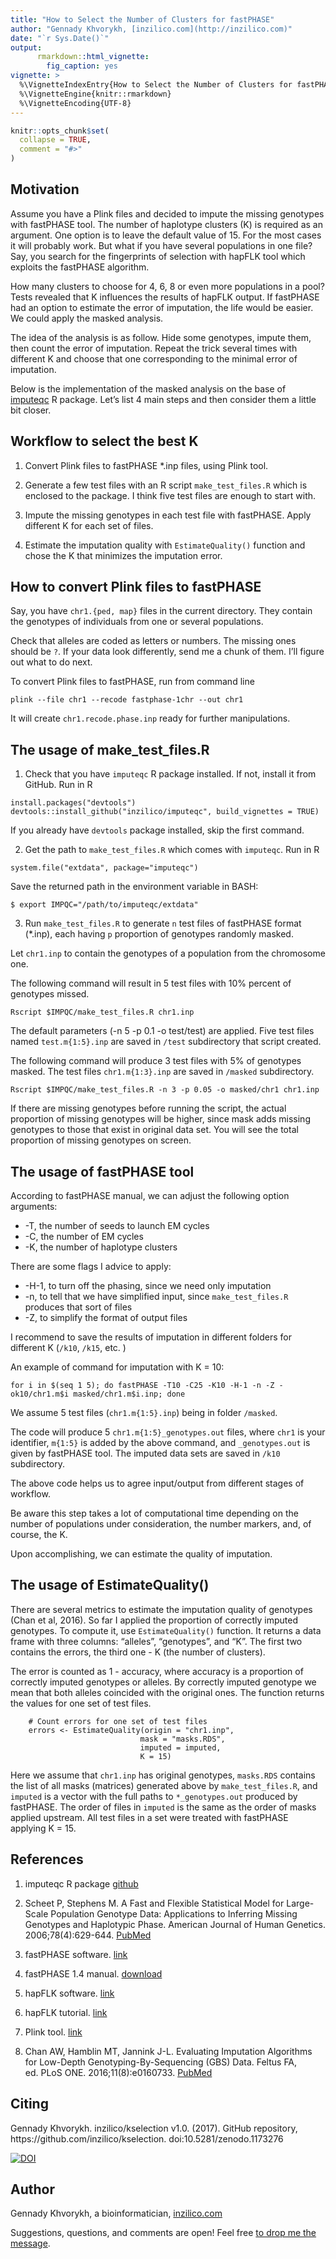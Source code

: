 ```yaml
---
title: "How to Select the Number of Clusters for fastPHASE"
author: "Gennady Khvorykh, [inzilico.com](http://inzilico.com)"
date: "`r Sys.Date()`"
output:
      rmarkdown::html_vignette:
        fig_caption: yes
vignette: >
  %\VignetteIndexEntry{How to Select the Number of Clusters for fastPHASE}
  %\VignetteEngine{knitr::rmarkdown}
  %\VignetteEncoding{UTF-8}
---
```


```r
knitr::opts_chunk$set(
  collapse = TRUE,
  comment = "#>"
)
```

Motivation
-----------

Assume you have a Plink files and decided to impute the missing genotypes with fastPHASE tool. The number of haplotype clusters (K) is required as an argument. One option is to leave the default value of 15. For the most cases it will probably work. But what if you have several populations in one file? Say, you search for the fingerprints of selection with hapFLK tool which exploits the fastPHASE algorithm.

How many clusters to choose for 4, 6, 8 or even more populations in a pool? Tests revealed that K influences the results of hapFLK output. If fastPHASE had an option to estimate the error of imputation, the life would be easier. We could apply the masked analysis. 

The idea of the analysis is as follow. Hide some genotypes, impute them, then count the error of imputation. Repeat the trick several times with different K and choose that one corresponding to the minimal error of imputation.      

Below is the implementation of the masked analysis on the base of [imputeqc](https://github.com/inzilico/imputeqc) R package. Let's list 4 main steps and then consider them a little bit closer.

Workflow to select the best K
------------------------------

1. Convert Plink files to fastPHASE \*.inp files, using Plink tool.    

2. Generate a few test files with an R script `make_test_files.R` which is enclosed to the package. I think five test files are enough to start with. 

3. Impute the missing genotypes in each test file with fastPHASE. Apply different K for each set of files. 

4. Estimate the imputation quality with `EstimateQuality()` function and chose the K that minimizes the imputation error. 

How to convert Plink files to fastPHASE
---------------------------------------

Say, you have `chr1.{ped, map}` files in the current directory. They  contain the genotypes of individuals from one or several populations. 

Check that alleles are coded as letters or numbers. The missing ones should be `?`. If your data look differently, send me a chunk of them. I'll figure out what to do next.

To convert Plink files to fastPHASE, run from command line

    plink --file chr1 --recode fastphase-1chr --out chr1
    
It will create `chr1.recode.phase.inp` ready for further manipulations.

The usage of make\_test\_files.R
---------------------------------

1. Check that you have `imputeqc` R package installed. If not, install it from GitHub. Run in R

```
install.packages("devtools")
devtools::install_github("inzilico/imputeqc", build_vignettes = TRUE)
```

If you already have `devtools` package installed, skip the first command.

2. Get the path to `make_test_files.R` which comes with `imputeqc`. Run in R 

```
system.file("extdata", package="imputeqc")
```
Save the returned path in the environment variable in BASH:

```
$ export IMPQC="/path/to/imputeqc/extdata"
```

3. Run `make_test_files.R` to generate `n` test files of fastPHASE format (\*.inp), each having `p` proportion of genotypes randomly masked.

Let `chr1.inp` to contain the genotypes of a population from the chromosome one.

The following command will result in 5 test files with 10% percent of genotypes missed.

    Rscript $IMPQC/make_test_files.R chr1.inp 

The default parameters (-n 5 -p 0.1 -o test/test) are applied. Five test files named `test.m{1:5}.inp` are saved in `/test` subdirectory that script created.

The following command will produce 3 test files with 5% of genotypes masked. The test files `chr1.m{1:3}.inp` are saved in `/masked` subdirectory.

    Rscript $IMPQC/make_test_files.R -n 3 -p 0.05 -o masked/chr1 chr1.inp 

If there are missing genotypes before running the script, the actual proportion of missing genotypes will be higher, since mask adds missing genotypes to those that exist in original data set. You will see the total proportion of missing genotypes on screen. 

The usage of fastPHASE tool
---------------------------

According to fastPHASE manual, we can adjust the following option arguments:

-   -T, the number of seeds to launch EM cycles
-   -C, the number of EM cycles
-   -K, the number of haplotype clusters

There are some flags I advice to apply:

-   -H-1, to turn off the phasing, since we need only imputation
-   -n, to tell that we have simplified input, since `make_test_files.R` produces that sort of files
-   -Z, to simplify the format of output files

I recommend to save the results of imputation in different folders for different K (`/k10`, `/k15`, etc. )

An example of command for imputation with K = 10:

    for i in $(seq 1 5); do fastPHASE -T10 -C25 -K10 -H-1 -n -Z -ok10/chr1.m$i masked/chr1.m$i.inp; done

We assume 5 test files (`chr1.m{1:5}.inp`) being in folder `/masked`.

The code will produce 5 `chr1.m{1:5}_genotypes.out` files, where `chr1` is your identifier, `m{1:5}` is added by the above command, and `_genotypes.out` is given by fastPHASE tool. The imputed data sets are saved in `/k10` subdirectory.

The above code helps us to agree input/output from different stages of workflow.

Be aware this step takes a lot of computational time depending on the number of populations under consideration, the number markers, and, of course, the K. 

Upon accomplishing, we can estimate the quality of imputation.

The usage of EstimateQuality()
-----------------------------

There are several metrics to estimate the imputation quality of genotypes (Chan et al, 2016). So far I applied the proportion of correctly imputed genotypes. To compute it, use `EstimateQuality()` function. It returns a data frame with three columns: "alleles", "genotypes", and "K". The first two contains the errors, the third one - K (the number of clusters).

The error is counted as 1 - accuracy, where accuracy is a proportion of correctly imputed genotypes or alleles. By correctly imputed genotype we mean that both alleles coincided with the original ones. The function returns the values for one set of test files.

```
    # Count errors for one set of test files
    errors <- EstimateQuality(origin = "chr1.inp",
                             mask = "masks.RDS", 
                             imputed = imputed,
                             K = 15)
```

Here we assume that `chr1.inp` has original genotypes, `masks.RDS` contains the list of all masks (matrices) generated above by `make_test_files.R`,  and `imputed` is a vector with the full paths to `*_genotypes.out` produced by fastPHASE. The order of files in `imputed` is the same as the order of masks applied upstream. All test files in a set were treated with fastPHASE applying K = 15.

References
----------
1. imputeqc R package [github](https://github.com/inzilico/imputeqc)

2. Scheet P, Stephens M. A Fast and Flexible Statistical Model for Large-Scale Population Genotype Data: Applications to Inferring Missing Genotypes and Haplotypic Phase. American Journal of Human Genetics. 2006;78(4):629-644. [PubMed](https://www.ncbi.nlm.nih.gov/pubmed/16532393)

3. fastPHASE software. [link](http://scheet.org/software.html)

4. fastPHASE 1.4 manual. [download](http://scheet.org/code/fastphase_doc_1.4.pdf)

5. hapFLK software. [link](https://forge-dga.jouy.inra.fr/projects/hapflk) 

6. hapFLK tutorial. [link](https://github.com/bcm-uga/SSMPG2017/blob/master/Presentations/hapflk/hapflk.org)

7. Plink tool. [link](http://zzz.bwh.harvard.edu/plink/)

8. Chan AW, Hamblin MT, Jannink J-L. Evaluating Imputation Algorithms for Low-Depth Genotyping-By-Sequencing (GBS) Data. Feltus FA, ed. PLoS ONE. 2016;11(8):e0160733. [PubMed](https://www.ncbi.nlm.nih.gov/pubmed/27537694)

Citing
------

Gennady Khvorykh. inzilico/kselection v1.0. (2017). GitHub repository, https://github.com/inzilico/kselection. doi:10.5281/zenodo.1173276

[![DOI](https://zenodo.org/badge/DOI/10.5281/zenodo.1173276.svg)](https://doi.org/10.5281/zenodo.1173276)

Author
------

Gennady Khvorykh, a bioinformatician, [inzilico.com](http://inzilico.com)

Suggestions, questions, and comments are open! Feel free [to drop me the message](http://www.inzilico.com/contacts/).




